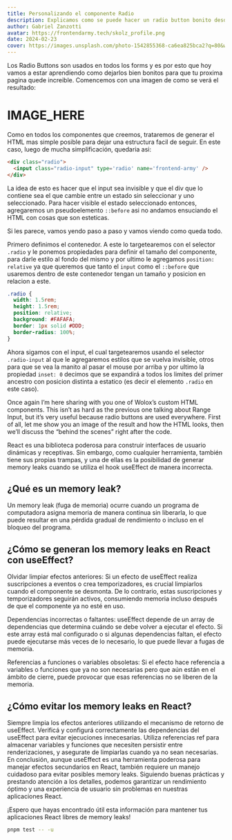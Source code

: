 ```yaml
---
title: Personalizando el componente Radio
description: Explicamos como se puede hacer un radio button bonito desde 0.
author: Gabriel Zanzotti
avatar: https://frontendarmy.tech/skolz_profile.png
date: 2024-02-23
cover: https://images.unsplash.com/photo-1542855368-ca6ea825bca2?q=80&w=2899&auto=format&fit=crop&ixlib=rb-4.0.3&ixid=M3wxMjA3fDB8MHxwaG90by1wYWdlfHx8fGVufDB8fHx8fA%3D%3D
---
```


Los Radio Buttons son usados en todos los forms y es por esto que hoy vamos a estar aprendiendo como dejarlos bien bonitos para que tu proxima pagina quede increible. Comencemos con una imagen de como se verá el resultado:

# IMAGE_HERE

Como en todos los componentes que creemos, trataremos de generar el HTML mas simple posible para dejar una estructura facil de seguir. En este caso, luego de mucha simplificación, quedaria asi:

```Html
<div class="radio">
  <input class="radio-input" type='radio' name='frontend-army' />
</div>
```

La idea de esto es hacer que el input sea invisible y que el div que lo contiene sea el que cambie entre un estado sin seleccionar y uno seleccionado. Para hacer visible el estado seleccionado entonces, agregaremos un pseudoelemento `::before` asi no andamos ensuciando el HTML con cosas que son esteticas.

Si les parece, vamos yendo paso a paso y vamos viendo como queda todo.

Primero definimos el contenedor. A este lo targetearemos con el selector `.radio` y le ponemos propiedades para definir el tamaño del componente, para darle estilo al fondo del mismo y por ultimo le agregamos `position: relative` ya que queremos que tanto el `input` como el `::before` que usaremos dentro de este contenedor tengan un tamaño y posicion en relacion a este.
```CSS
.radio {
  width: 1.5rem;
  height: 1.5rem;
  position: relative;
  background: #FAFAFA;
  border: 1px solid #DDD;
  border-radius: 100%;
}
```

Ahora sigamos con el input, el cual targetearemos usando el selector `.radio-input` al que le agregaremos estilos que se vuelva invisible, otros para que se vea la manito al pasar el mouse por arriba y por ultimo la propiedad `inset: 0` decimos que se expandirá a todos los limites del primer ancestro con posicion distinta a estatico (es decir el elemento `.radio` en este caso).


Once again I’m here sharing with you one of Wolox’s custom HTML components. This isn’t as hard as the previous one talking about Range Input, but it’s very useful because radio buttons are used everywhere. First of all, let me show you an image of the result and how the HTML looks, then we’ll discuss the “behind the scenes” right after the code.

React es una biblioteca poderosa para construir interfaces de usuario dinámicas y receptivas. Sin embargo, como cualquier herramienta, también tiene sus propias trampas, y una de ellas es la posibilidad de generar memory leaks cuando se utiliza el hook useEffect de manera incorrecta.

## ¿Qué es un memory leak?

Un memory leak (fuga de memoria) ocurre cuando un programa de computadora asigna memoria de manera continua sin liberarla, lo que puede resultar en una pérdida gradual de rendimiento o incluso en el bloqueo del programa.

## ¿Cómo se generan los memory leaks en React con useEffect?

Olvidar limpiar efectos anteriores: Si un efecto de useEffect realiza suscripciones a eventos o crea temporizadores, es crucial limpiarlos cuando el componente se desmonta. De lo contrario, estas suscripciones y temporizadores seguirán activos, consumiendo memoria incluso después de que el componente ya no esté en uso.

Dependencias incorrectas o faltantes: useEffect depende de un array de dependencias que determina cuándo se debe volver a ejecutar el efecto. Si este array está mal configurado o si algunas dependencias faltan, el efecto puede ejecutarse más veces de lo necesario, lo que puede llevar a fugas de memoria.

Referencias a funciones o variables obsoletas: Si el efecto hace referencia a variables o funciones que ya no son necesarias pero que aún están en el ámbito de cierre, puede provocar que esas referencias no se liberen de la memoria.

## ¿Cómo evitar los memory leaks en React?

Siempre limpia los efectos anteriores utilizando el mecanismo de retorno de useEffect.
Verificá y configurá correctamente las dependencias del useEffect para evitar ejecuciones innecesarias.
Utiliza referencias ref para almacenar variables y funciones que necesiten persistir entre renderizaciones, y asegurate de limpiarlas cuando ya no sean necesarias.
En conclusión, aunque useEffect es una herramienta poderosa para manejar efectos secundarios en React, también requiere un manejo cuidadoso para evitar posibles memory leaks. Siguiendo buenas prácticas y prestando atención a los detalles, podemos garantizar un rendimiento óptimo y una experiencia de usuario sin problemas en nuestras aplicaciones React.

¡Espero que hayas encontrado útil esta información para mantener tus aplicaciones React libres de memory leaks!

```bash
pnpm test -- -u
```

